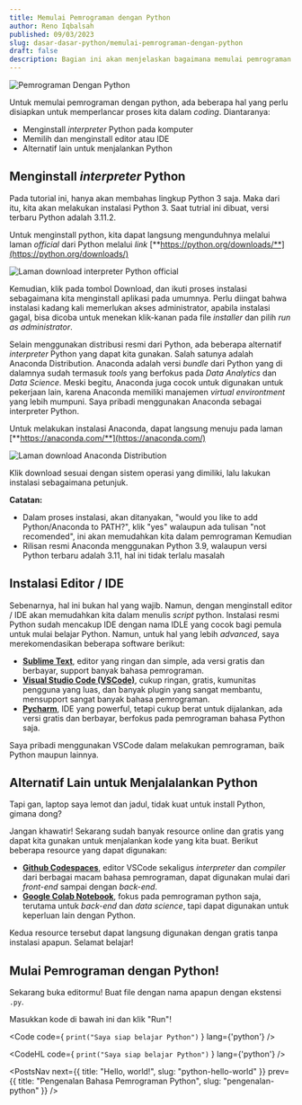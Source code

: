 ```yaml
---
title: Memulai Pemrograman dengan Python
author: Reno Iqbalsah
published: 09/03/2023
slug: dasar-dasar-python/memulai-pemrograman-dengan-python
draft: false
description: Bagian ini akan menjelaskan bagaimana memulai pemrograman dengan Python. Yaitu cara menginstall interpreter, memilih editor / Integrated Development Environment (IDE), manajemen virtual environment, dan alternatif aplikasi yang dapat digunakan tanpa instalasi
---
```




![Pemrograman Dengan Python](https://i0.wp.com/idsc.miami.edu/wp-content/uploads/2021/11/Python-image-with-logo-730x350-1.jpg?fit=730%2C349&ssl=1)

Untuk memulai pemrograman dengan python, ada beberapa hal yang perlu disiapkan untuk memperlancar proses kita dalam _coding_.
Diantaranya:
- Menginstall _interpreter_ Python pada komputer
- Memilih dan menginstall editor atau IDE
- Alternatif lain untuk menjalankan Python

## Menginstall _interpreter_ Python

Pada tutorial ini, hanya akan membahas lingkup Python 3 saja. Maka dari itu, kita akan melakukan instalasi Python 3. Saat tutrial ini dibuat, versi terbaru Python adalah 3.11.2.

Untuk menginstall python, kita dapat langsung mengunduhnya melalui laman _official_ dari Python melalui _link_ [**https://python.org/downloads/**](https://python.org/downloads/)

<Image class="in-article-img" src={Python_org} alt="Laman download interpreter Python official"/>


Kemudian, klik pada tombol Download, dan ikuti proses instalasi sebagaimana kita menginstall aplikasi pada umumnya. Perlu diingat bahwa instalasi kadang kali memerlukan akses administrator, 
apabila instalasi gagal, bisa dicoba untuk menekan klik-kanan pada file _installer_ dan pilih _run as administrator_.

Selain menggunakan distribusi resmi dari Python, ada beberapa alternatif _interpreter_ Python yang dapat kita gunakan. Salah satunya 
adalah Anaconda Distribution. Anaconda adalah versi _bundle_ dari Python yang di dalamnya sudah termasuk _tools_ yang berfokus
pada _Data Analytics_ dan _Data Science_. Meski begitu, Anaconda juga cocok untuk digunakan untuk pekerjaan lain, karena Anaconda memiliki
manajemen _virtual environtment_ yang lebih mumpuni. Saya pribadi menggunakan Anaconda sebagai interpreter Python.

Untuk melakukan instalasi Anaconda, dapat langsung menuju pada laman [**https://anaconda.com/**](https://anaconda.com/)

<Image class="in-article-img" src={anaconda_com} alt="Laman download Anaconda Distribution"/>

Klik download sesuai dengan sistem operasi yang dimiliki, lalu lakukan instalasi sebagaimana petunjuk.

**Catatan:**
- Dalam proses instalasi, akan ditanyakan, "would you like to add Python/Anaconda to PATH?", klik "yes" walaupun ada tulisan "not recomended", ini akan memudahkan kita dalam pemrograman Kemudian
- Rilisan resmi Anaconda menggunakan Python 3.9, walaupun versi Python terbaru adalah 3.11, hal ini tidak terlalu masalah

## Instalasi Editor / IDE

Sebenarnya, hal ini bukan hal yang wajib. Namun, dengan menginstall editor / IDE akan memudahkan kita dalam menulis _script_ python.
Instalasi resmi Python sudah mencakup IDE dengan nama IDLE yang cocok bagi pemula untuk mulai belajar Python. Namun, untuk 
hal yang lebih _advanced_, saya merekomendasikan beberapa software berikut:

- [**Sublime Text**](https://www.sublimetext.com/3), editor yang ringan dan simple, ada versi gratis dan berbayar, support banyak bahasa pemrograman.
- [**Visual Studio Code (VSCode)**](https://code.visualstudio.com/download), cukup ringan, gratis, kumunitas pengguna yang luas, dan banyak plugin yang sangat membantu, mensupport sangat banyak bahasa pemrograman.
- [**Pycharm**](https://www.jetbrains.com/pycharm/download/), IDE yang powerful, tetapi cukup berat untuk dijalankan, ada versi gratis dan berbayar, berfokus pada pemrograman bahasa Python saja.

Saya pribadi menggunakan VSCode dalam melakukan pemrograman, baik Python maupun lainnya.


## Alternatif Lain untuk Menjalalankan Python

Tapi gan, laptop saya lemot dan jadul, tidak kuat untuk install Python, gimana dong?

Jangan khawatir! Sekarang sudah banyak resource online dan gratis yang dapat kita gunakan untuk menjalankan kode yang kita buat.
Berikut beberapa resource yang dapat digunakan:

- [**Github Codespaces**](https://github.com/features/codespaces), editor VSCode sekaligus _interpreter_ dan _compiler_ dari berbagai macam bahasa pemrograman, dapat digunakan mulai dari _front-end_ sampai dengan _back-end_.
- [**Google Colab Notebook**](https://colab.research.google.com/), fokus pada pemrograman python saja, terutama untuk _back-end_ dan _data science_, tapi dapat digunakan untuk keperluan lain dengan Python.

Kedua resource tersebut dapat langsung digunakan dengan gratis tanpa instalasi apapun. Selamat belajar!

## Mulai Pemrograman dengan Python!

Sekarang buka editormu! Buat file dengan nama apapun dengan ekstensi `.py`.

Masukkan kode di bawah ini dan klik "Run"!

<Code
  code={
`print("Saya siap belajar Python")`
  }
  lang={'python'}
/>

<CodeHL
  code={
`print("Saya siap belajar Python")`
  }
  lang={'python'}
/>

<PostsNav
  next={{
    title: "Hello, world!",
    slug: "python-hello-world"
  }}
  prev={{
    title: "Pengenalan Bahasa Pemrograman Python",
    slug: "pengenalan-python"
  }}
/>